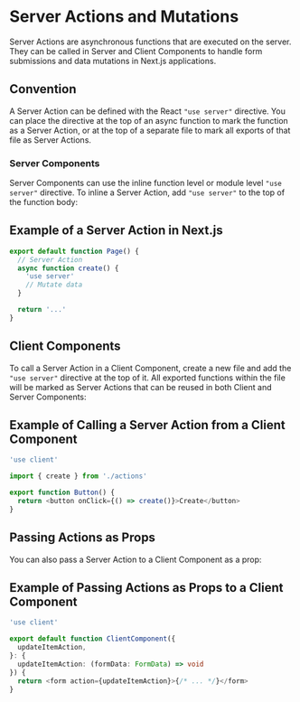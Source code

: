 # Server Actions and Mutations

Server Actions are asynchronous functions that are executed on the server. They can be called in Server and Client Components to handle form submissions and data mutations in Next.js applications.

## Convention

A Server Action can be defined with the React `"use server"` directive. You can place the directive at the top of an async function to mark the function as a Server Action, or at the top of a separate file to mark all exports of that file as Server Actions.

### Server Components

Server Components can use the inline function level or module level `"use server"` directive. To inline a Server Action, add `"use server"` to the top of the function body:

## Example of a Server Action in Next.js

```typescript
export default function Page() {
  // Server Action
  async function create() {
    'use server'
    // Mutate data
  }

  return '...'
}
```

## Client Components

To call a Server Action in a Client Component, create a new file and add the `"use server"` directive at the top of it. All exported functions within the file will be marked as Server Actions that can be reused in both Client and Server Components:

## Example of Calling a Server Action from a Client Component

```typescript
'use client'

import { create } from './actions'

export function Button() {
  return <button onClick={() => create()}>Create</button>
}
```
## Passing Actions as Props

You can also pass a Server Action to a Client Component as a prop:

## Example of Passing Actions as Props to a Client Component

```typescript
'use client'

export default function ClientComponent({
  updateItemAction,
}: {
  updateItemAction: (formData: FormData) => void
}) {
  return <form action={updateItemAction}>{/* ... */}</form>
}
```
